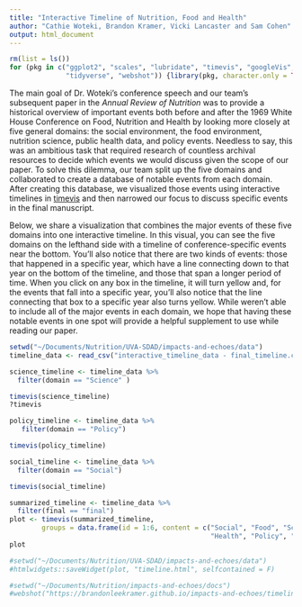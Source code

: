 ```yaml
---
title: "Interactive Timeline of Nutrition, Food and Health"
author: "Cathie Woteki, Brandon Kramer, Vicki Lancaster and Sam Cohen"
output: html_document
---
```


```r
rm(list = ls())
for (pkg in c("ggplot2", "scales", "lubridate", "timevis", "googleVis", 
              "tidyverse", "webshot")) {library(pkg, character.only = TRUE)}
```

The main goal of Dr. Woteki's conference speech and our team's subsequent paper in the *Annual Review of Nutrition* was to provide a historical overview of important events both before and after the 1969 White House Conference on Food, Nutrition and Health by looking more closely at five general domains: the social environment, the food environment, nutrition science, public health data, and policy events. Needless to say, this was an ambitious task that required research of countless archival resources to decide which events we would discuss given the scope of our paper. To solve this dilemma, our team split up the five domains and collaborated to create a database of notable events from each domain. After creating this database, we visualized those events using interactive timelines in [timevis](https://github.com/daattali/timevis) and then narrowed our focus to discuss specific events in the final manuscript. 

Below, we share a visualization that combines the major events of these five domains into one interactive timeline. In this visual, you can see the five domains on the lefthand side with a timeline of conference-specific events near the bottom. You'll also notice that there are two kinds of events: those that happened in a specific year, which have a line connecting down to that year on the bottom of the timeline, and those that span a longer period of time. When you click on any box in the timeline, it will turn yellow and, for the events that fall into a specific year, you'll also notice that the line connecting that box to a specific year also turns yellow. While weren't able to include all of the major events in each domain, we hope that having these notable events in one spot will provide a helpful supplement to use while reading our paper.

```r
setwd("~/Documents/Nutrition/UVA-SDAD/impacts-and-echoes/data")
timeline_data <- read_csv("interactive_timeline_data - final_timeline.csv")

science_timeline <- timeline_data %>% 
  filter(domain == "Science" )

timevis(science_timeline)
?timevis


```

```r
policy_timeline <- timeline_data %>% 
   filter(domain == "Policy")

timevis(policy_timeline)
```

```r
social_timeline <- timeline_data %>% 
  filter(domain == "Social")

timevis(social_timeline)
```

```r
summarized_timeline <- timeline_data %>% 
  filter(final == "final")  
plot <- timevis(summarized_timeline, 
        groups = data.frame(id = 1:6, content = c("Social", "Food", "Science", 
                                                  "Health", "Policy", "Conference")))
plot 
```

```r
#setwd("~/Documents/Nutrition/UVA-SDAD/impacts-and-echoes/data")
#htmlwidgets::saveWidget(plot, "timeline.html", selfcontained = F)
```

```r
#setwd("~/Documents/Nutrition/impacts-and-echoes/docs")
#webshot("https://brandonleekramer.github.io/impacts-and-echoes/timeline.html", file="timeline.pdf")
```

